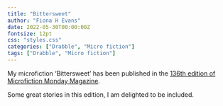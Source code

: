 ```yaml
---
title: "Bittersweet"
author: "Fiona H Evans"
date: 2022-05-30T00:00:00Z
fontsize: 12pt
css: "styles.css"
categories: ["Drabble", "Micro fiction"]
tags: ["Drabble", "Micro fiction"]
---
```



My microfiction ‘Bittersweet’ has been published in the 
[136th edition of Microfiction Monday Magazine](https://microfictionmondaymagazine.com/2022/05/30/microfiction-monday-136th-edition/).

Some great stories in this edition, I am delighted to be included.